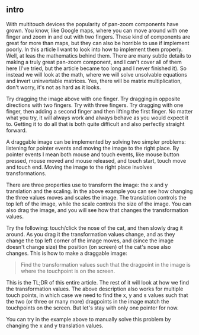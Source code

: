 
## intro

With multitouch devices the popularity of pan-zoom components have grown. You know, like Google maps, where you can move around with one finger and zoom in and out with two fingers. These kind of components are great for more than maps, but they can also be horrible to use if implement poorly. In this article I want to look into how to implement them properly. Well, at leas the mathematics behind them. There are many subtle details to making a truly great pan-zoom component, and I can't cover all of them here (I've tried, but the article became too long and I never finished it). So instead we will look at the math, where we will solve unsolvable equations and invert uninvertable matrices. Yes, there will be matrix multiplication, don't worry, it's not as hard as it looks.

<PanZoom />

Try dragging the image above with one finger. Try dragging in opposite directions with two fingers. Try with three fingers. Try dragging with one finger, then adding a second finger and then lifting the first finger. No matter what you try, it will always work and always behave as you would expect it to. Getting it to do all that is both quite difficult and also perfectly straight forward.

A draggable image can be implemented by solving two simpler problems: listening for pointer events and moving the image to the right place. By pointer events I mean both mouse and touch events, like mouse button pressed, mouse moved and mouse released, and touch start, touch move and touch end. Moving the image to the right place involves transformations.

<Transform />

There are three properties use to transform the image: the x and y translation and the scaling. In the above example you can see how changing the three values moves and scales the image. The translation controls the top left of the image, while the scale controls the size of the image. You can also drag the image, and you will see how that changes the transformation values.

Try the following: touch/click the nose of the cat, and then slowly drag it around. As you drag it the transformation values change, and as they change the top left corner of the image moves, and (since the image doesn't change size) the position (on screen) of the cat's nose also changes. This is how to make a draggable image:

> Find the transformation values such that the dragpoint in the image is where the touchpoint is on the screen.

This is the TL;DR of this entire article. The rest of it will look at how we find the transformation values. The above description also works for multiple touch points, in which case we need to find the x, y and s values such that the two (or three or many more) dragpoints in the image match the touchpoints on the screen. But let's stay with only one pointer for now.

You can try in the example above to manually solve this problem by changing the x and y translation values.
